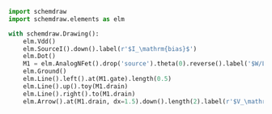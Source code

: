 
```python
import schemdraw
import schemdraw.elements as elm

with schemdraw.Drawing():
    elm.Vdd()
    elm.SourceI().down().label(r'$I_\mathrm{bias}$')
    elm.Dot()
    M1 = elm.AnalogNFet().drop('source').theta(0).reverse().label('$W/L$', loc='right')
    elm.Ground()
    elm.Line().left().at(M1.gate).length(0.5)
    elm.Line().up().toy(M1.drain)
    elm.Line().right().to(M1.drain)
    elm.Arrow().at(M1.drain, dx=1.5).down().length(2).label(r'$V_\mathrm{GS}$', ofst=-1)
```
